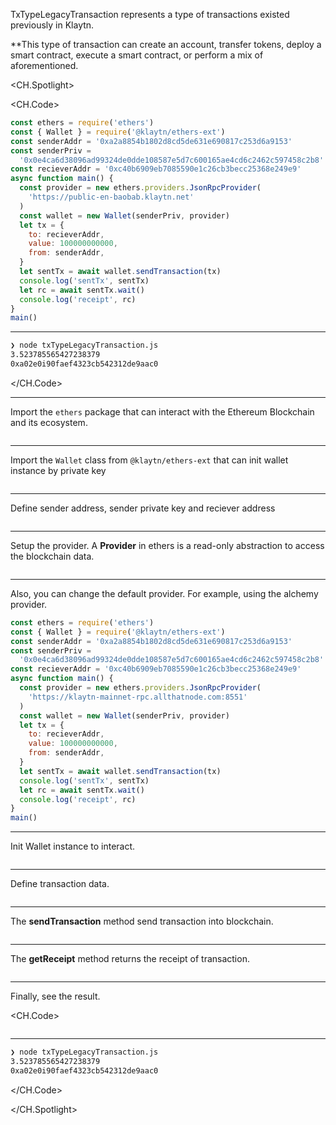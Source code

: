 TxTypeLegacyTransaction represents a type of transactions existed previously in Klaytn.

\*\*This type of transaction can create an account, transfer tokens, deploy a smart contract, execute a smart contract, or perform a mix of aforementioned.

<CH.Spotlight>

<CH.Code>

```js txTypeLegacyTransaction.js
const ethers = require('ethers')
const { Wallet } = require('@klaytn/ethers-ext')
const senderAddr = '0xa2a8854b1802d8cd5de631e690817c253d6a9153'
const senderPriv =
  '0x0e4ca6d38096ad99324de0dde108587e5d7c600165ae4cd6c2462c597458c2b8'
const recieverAddr = '0xc40b6909eb7085590e1c26cb3becc25368e249e9'
async function main() {
  const provider = new ethers.providers.JsonRpcProvider(
    'https://public-en-baobab.klaytn.net'
  )
  const wallet = new Wallet(senderPriv, provider)
  let tx = {
    to: recieverAddr,
    value: 100000000000,
    from: senderAddr,
  }
  let sentTx = await wallet.sendTransaction(tx)
  console.log('sentTx', sentTx)
  let rc = await sentTx.wait()
  console.log('receipt', rc)
}
main()
```

---

```zsh output
❯ node txTypeLegacyTransaction.js
3.523785565427238379
0xa02e0i90faef4323cb542312de9aac0
```

</CH.Code>

---

Import the `ethers` package that can interact with the Ethereum Blockchain and its ecosystem.

```js txTypeLegacyTransaction.js focus=1

```

---
Import the `Wallet` class from `@klaytn/ethers-ext`  that can init wallet instance by private key
```js txTypeLegacyTransaction.js focus=2

```

---
Define sender address, sender private key and reciever address
```js txTypeLegacyTransaction.js focus=3:6

```

---

Setup the provider. A **Provider** in ethers is a read-only abstraction to access the blockchain data.

```js txTypeLegacyTransaction.js focus=8:10

```
---

Also, you can change the default provider. For example, using the alchemy provider.

```js txTypeLegacyTransaction.js focus=8:10
const ethers = require('ethers')
const { Wallet } = require('@klaytn/ethers-ext')
const senderAddr = '0xa2a8854b1802d8cd5de631e690817c253d6a9153'
const senderPriv =
  '0x0e4ca6d38096ad99324de0dde108587e5d7c600165ae4cd6c2462c597458c2b8'
const recieverAddr = '0xc40b6909eb7085590e1c26cb3becc25368e249e9'
async function main() {
  const provider = new ethers.providers.JsonRpcProvider(
    'https://klaytn-mainnet-rpc.allthatnode.com:8551'
  )
  const wallet = new Wallet(senderPriv, provider)
  let tx = {
    to: recieverAddr,
    value: 100000000000,
    from: senderAddr,
  }
  let sentTx = await wallet.sendTransaction(tx)
  console.log('sentTx', sentTx)
  let rc = await sentTx.wait()
  console.log('receipt', rc)
}
main()
```
---

Init Wallet instance to interact.

```js txTypeLegacyTransaction.js focus=11

```
---
Define transaction data.

```js txTypeLegacyTransaction.js focus=12:16

```
---

The **sendTransaction** method send transaction into blockchain.

```js txTypeLegacyTransaction.js focus=17:18

```
---

The **getReceipt** method returns the receipt of transaction.

```js txTypeLegacyTransaction.js focus=19:20

```
---

Finally, see the result.

<CH.Code>

```js txTypeLegacyTransaction.js focus=17:20

```

---

```zsh output
❯ node txTypeLegacyTransaction.js
3.523785565427238379
0xa02e0i90faef4323cb542312de9aac0
```

</CH.Code>

</CH.Spotlight>

